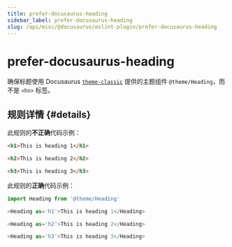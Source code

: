 ```yaml
---
title: prefer-docusaurus-heading
sidebar_label: prefer-docusaurus-heading
slug: /api/misc/@docusaurus/eslint-plugin/prefer-docusaurus-heading
---
```


# prefer-docusaurus-heading

确保标题使用 Docusaurus [`theme-classic`](../../themes/theme-classic.mdx) 提供的主题组件 `@theme/Heading`，而不是 `<hn>` 标签。

## 规则详情 {#details}

此规则的**不正确**代码示例：

```html
<h1>This is heading 1</h1>

<h2>This is heading 2</h2>

<h3>This is heading 3</h3>
```

此规则的**正确**代码示例：

```javascript
import Heading from '@theme/Heading'

<Heading as='h1'>This is heading 1</Heading>

<Heading as='h2'>This is heading 2</Heading>

<Heading as='h3'>This is heading 3</Heading>
```
